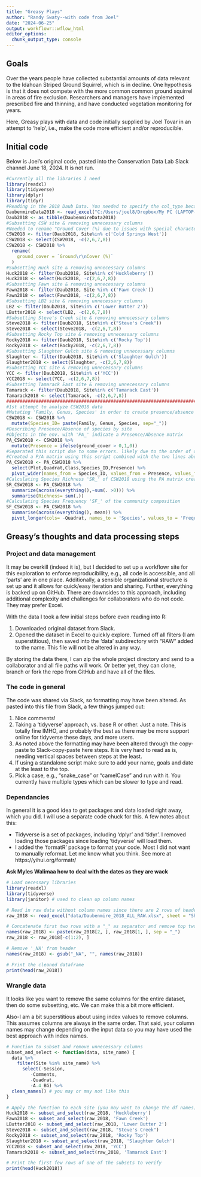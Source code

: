 ---
title: "Greasy Plays"
author: "Randy Swaty--with code from Joel"
date: "2024-06-25"
output: workflowr::wflow_html
editor_options:
  chunk_output_type: console
---

## Goals

Over the years people have collected substantial amounts of data relevant to the Idahoan Striped Ground Squirrel, which is in decline.  One hypothesis is that it does not compete with the more common common ground squirrel in areas of fire exclusion.  Researchers and managers have implemented prescribed fire and thinning, and have conducted vegetation monitoring for years.

Here, Greasy plays with data and code initially supplied by Joel Tovar in an attempt to 'help', i.e., make the code more efficient and/or reproducible.


## Initial code

Below is Joel's original code, pasted into the Conservation Data Lab Slack channel June 18, 2024.  It is not run. 

```{r message=FALSE, warning=FALSE, eval=FALSE}
#Currently all the libraries I need
library(readxl)
library(tidyverse)
library(dplyr)
library(tidyr)
#Reading in the 2018 Daub Data. You needed to specify the col_type because there were issues. Also transforming DF to a Tibble.
DaubenmireData2018 <- read_excel("C:/Users/joel8/Dropbox/My PC (LAPTOP-8RB752PH)/Desktop/School/Spring 24/Senior Research/Analysis Data/Daubenmire Data/Daubenmire_2018_ALL.xlsx", sheet=2, col_types=c('date','numeric','text','text','numeric','text','numeric','numeric','text','text','text','text','numeric','numeric','text'))
Daub2018 <- as_tibble(DaubenmireData2018)
#Subsetting CSW site & removing unnecessary columns
#Needed to rename "Ground Cover (%) due to issues with special characters farther down
CSW2018 <- filter(Daub2018, Site%in% c('Cold Springs West'))
CSW2018 <- select(CSW2018, -c(2,6,7,8))
CSW2018 <- CSW2018 %>%
  rename(
    ground_cover = `Ground\r\nCover (%)`
  )
#Subsetting Huck site & removing unnecessary columns
Huck2018 <- filter(Daub2018, Site%in% c('Huckleberry'))
Huck2018 <- select(Huck2018, -c(2,6,7,8))
#Subsetting Fawn site & removing unnecessary columns
Fawn2018 <- filter(Daub2018, Site %in% c('Fawn Creek'))
Fawn2018 <- select(Fawn2018, -c(2,6,7,8))
#Subsetting LB2 site & removing unnecessary columns
LB2 <- filter(Daub2018, Site%in% c('Lower Butter 2'))
LButter2018 <- select(LB2, -c(2,6,7,8))
#Subsetting Steve's Creek site & removing unnecessary columns
Steve2018 <- filter(Daub2018, Site%in% c("Steve's Creek"))
Steve2018 <- select(Steve2018, -c(2,6,7,8))
#Subsetting Rocky Top site & removing unnecessary columns
Rocky2018 <- filter(Daub2018, Site%in% c('Rocky Top'))
Rocky2018 <- select(Rocky2018, -c(2,6,7,8))
#Subsetting Slaughter Gulch site & removing unnecessary columns
Slaughter <- filter(Daub2018, Site%in% c('Slaughter Gulch'))
Slaughter2018 <- select(Slaughter, -c(2,6,7,8))
#Subsetting YCC site & removing unnecessary columns
YCC <- filter(Daub2018, Site%in% c('YCC'))
YCC2018 <- select(YCC, -c(2,6,7,8))
#Subsetting Tamarack East site & removing unnecessary columns
Tamarack <- filter(Daub2018, Site%in% c('Tamarack East'))
Tamarack2018 <- select(Tamarack, -c(2,6,7,8))
#############################################################################
#1st attempt to analyze CSW2018 data
#Mutating 'Family, Genus, Species' in order to create presence/absence matrix
CSW2018 <- CSW2018 %>%
  mutate(Species_ID= paste(Family, Genus, Species, sep="_"))
#Describing Presence/Absence of species by site
#Objects in the env. with 'PA_' indicate a Presence/Absence matrix
PA_CSW2018 <- CSW2018 %>%
  mutate(Presence = ifelse(ground_cover > 0,1,0))
#Separated this script due to some errors. likely due to the order of operations or something.
#Created a P/A matrix using this script combined with the two lines above
PA_CSW2018 <- PA_CSW2018 %>%
  select(Plot,Quadrat,Class,Species_ID,Presence) %>%
  pivot_wider(names_from = Species_ID, values_from = Presence, values_fill = list(Presence= 0))
#Calculating Species Richness 'SR_' of CSW2018 using the PA matrix created above
SR_CSW2018 <- PA_CSW2018 %>%
  summarize(across(everything(),~sum(. >0))) %>%
  summarise(Richness= sum(.))
#Calculating Species Frequency 'SF_' of the community composition
SF_CSW2018 <- PA_CSW2018 %>%
  summarise(across(everything(), mean)) %>%
  pivot_longer(cols= -Quadrat, names_to = 'Species', values_to = 'Frequency')
```



## Greasy's thoughts and data processing steps

### Project and data management

It may be overkill (indeed it is), but I decided to set up a workflowr site for this exploration to enforce reproducibility, e.g., all code is accessible, and all 'parts' are in one place.  Additionally, a sensible organizational structure is set up and it allows for quick/easy iteration and sharing.  Further, everything is backed up on GitHub.  There are downsides to this approach, including additional complexity and challenges for collaborators who do not code.  They may prefer Excel.

With the data I took a few initial steps before even reading into R:

1. Downloaded original dataset from Slack.  
2. Opened the dataset in Excel to quickly explore.  Turned off all filters (I am superstitious), then saved into the 'data' subdirectory with "RAW" added to the name.  This file will not be altered in any way.  

By storing the data there, I can zip the whole project directory and send to a collaborator and all file paths will work.  Or better yet, they can clone, branch or fork the repo from GitHub and have all of the files.




### The code in general

The code was shared via Slack, so formatting may have been altered.  As pasted into this file from Slack, a few things jumped out:

1. Nice comments!
2. Taking a 'tidyverse' approach, vs. base R or other.  Just a note.  This is totally fine IMHO, and probably the best as there may be more support online for tidyverse these days, and more users.
3. As noted above the formatting may have been altered through the copy-paste to Slack-copy-paste here steps.  It is very hard to read as is, needing vertical spaces between steps at the least.  
4. If using a standalone script make sure to add  your name, goals and date at the least to the top. 
5. Pick a case, e.g., "snake_case" or "camelCase" and run with it.  You currently have multiple types which can be slower to type and read. 


### Dependancies

In general it is a good idea to get packages and data loaded right away, which you did.  I will use a separate code chuck for this.  A few notes about this:

* Tidyverse is a set of packages, including 'dplyr' and 'tidyr'. I removed loading those packages since loading 'tidyverse' will load them.
* I added the 'formatR' package to format your code.  Most I did not want to manually reformat.  Let me know what you think.  See more at https://yihui.org/formatr/


**Ask Myles Walimaa how to deal with the dates as they are wack**




```{r message=FALSE, warning=FALSE}
# Load necessary libraries
library(readxl)
library(tidyverse)
library(janitor) # used to clean up column names

# Read in raw data without column names since there are 2 rows of headers we need to deal with
raw_2018 <- read_excel("data/Daubenmire_2018_ALL_RAW.xlsx", sheet = "Sheet2", col_names = FALSE)

# Concatenate first two rows with a "_" as separator and remove top two rows
names(raw_2018) <- paste(raw_2018[2, ], raw_2018[1, ], sep = "_")
raw_2018 <- raw_2018[-c(1:2), ]

# Remove '_NA' from header
names(raw_2018) <- gsub("_NA", "", names(raw_2018))

# Print the cleaned dataframe
print(head(raw_2018))

```



### Wrangle data

It looks like you want to remove the same columns for the entire dataset, then do some subsetting, etc.  We can make this a bit more efficient.

Also-I am a bit superstitious about using index values to remove columns.  This assumes columns are always in the same order.  That said, your column names may change depending on the input data so you may have used the best approach with index names.




```{r}

# Function to subset and remove unnecessary columns
subset_and_select <- function(data, site_name) {
  data %>%
    filter(Site %in% site_name) %>%
      select(-Session,
         -Comments,
         -Quadrat,
         -A.4_BG) %>%
  clean_names() # you may or may not like this
}

# Apply the function to each site (you may want to change the df names)
Huck2018 <- subset_and_select(raw_2018, 'Huckleberry')
Fawn2018 <- subset_and_select(raw_2018, 'Fawn Creek')
LButter2018 <- subset_and_select(raw_2018, 'Lower Butter 2')
Steve2018 <- subset_and_select(raw_2018, "Steve's Creek")
Rocky2018 <- subset_and_select(raw_2018, 'Rocky Top')
Slaughter2018 <- subset_and_select(raw_2018, 'Slaughter Gulch')
YCC2018 <- subset_and_select(raw_2018, 'YCC')
Tamarack2018 <- subset_and_select(raw_2018, 'Tamarack East')

# Print the first few rows of one of the subsets to verify
print(head(Huck2018))


  


```

